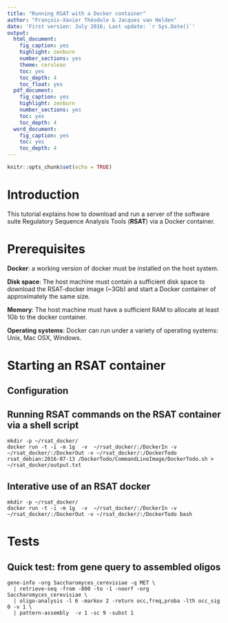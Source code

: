 ```yaml
---
title: "Running RSAT with a Docker container"
author: "François-Xavier Théodule & Jacques van Helden"
date: 'First version: July 2016; Last update: `r Sys.Date()`'
output:
  html_document:
    fig_caption: yes
    highlight: zenburn
    number_sections: yes
    theme: cerulean
    toc: yes
    toc_depth: 4
    toc_float: yes
  pdf_document:
    fig_caption: yes
    highlight: zenburn
    number_sections: yes
    toc: yes
    toc_depth: 4
  word_document:
    fig_caption: yes
    toc: yes
    toc_depth: 4
---
```


```r
knitr::opts_chunk$set(echo = TRUE)
```

# Introduction


This tutorial explains how to download and run a server of the software suite Regulatory Sequence Analysis Tools (**RSAT**) via a Docker container.


# Prerequisites

**Docker**: a working version of docker must be installed on the host system. 

**Disk space**: The host machine must contain a sufficient disk space to download the RSAT-docker image (~3Gb) and start a Docker container of approximately the same size. 

**Memory**: The host machine must have a sufficient RAM to allocate at least 1Gb to the docker container. 

**Operating systems**: Docker can run under a variety of operating systems: Unix, Mac OSX, Windows.



# Starting an RSAT container


## Configuration

## Running RSAT commands on the RSAT container via a shell script

```
mkdir -p ~/rsat_docker/
docker run -t -i -m 1g  -v  ~/rsat_docker/:/DockerIn -v ~/rsat_docker/:/DockerOut -v ~/rsat_docker/:/DockerTodo  rsat_debian:2016-07-13 /DockerTodo/CommandLineImage/DockerTodo.sh > ~/rsat_docker/output.txt

```

## Interative use of an RSAT docker
```
mkdir -p ~/rsat_docker/
docker run -t -i -m 1g  -v  ~/rsat_docker/:/DockerIn -v ~/rsat_docker/:/DockerOut -v ~/rsat_docker/:/DockerTodo bash
```

# Tests


## Quick test: from gene query to assembled oligos

```
gene-info -org Saccharomyces_cerevisiae -q MET \
  | retrieve-seq -from -800 -to -1 -noorf -org Saccharomyces_cerevisiae \
  | oligo-analysis -l 6 -markov 2 -return occ,freq,proba -lth occ_sig 0 -v 1 \
  | pattern-assembly  -v 1 -sc 9 -subst 1
```
